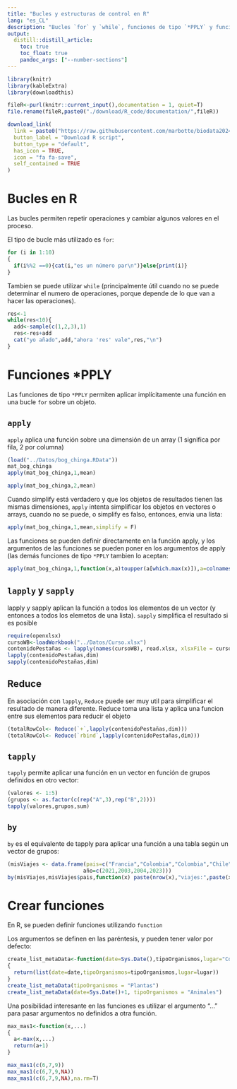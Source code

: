 ```yaml
---
title: "Bucles y estructuras de control en R"
lang: "es_CL"
description: "Bucles `for` y `while`, funciones de tipo `*PPLY` y funciones"
output:
  distill::distill_article:
    toc: true
    toc_float: true
    pandoc_args: ["--number-sections"]
---
```


```r
library(knitr)
library(kableExtra)
library(downloadthis)
```



```r
fileR<-purl(knitr::current_input(),documentation = 1, quiet=T)
file.rename(fileR,paste0("./download/R_code/documentation/",fileR))
```



```r
download_link(
  link = paste0("https://raw.githubusercontent.com/marbotte/biodata2024/master/download/R_code/documentation/",fileR),
  button_label = "Download R script",
  button_type = "default",
  has_icon = TRUE,
  icon = "fa fa-save",
  self_contained = TRUE
)  
```

# Bucles en R

Las bucles permiten repetir operaciones y cambiar algunos valores en el proceso.

El tipo de bucle más utilizado es `for`:

```r
for (i in 1:10)
{
  if(i%%2 ==0){cat(i,"es un número par\n")}else{print(i)}
}
```


Tambien se puede utilizar `while` (principalmente útil cuando no se puede determinar el numero de operaciones, porque depende de lo que van a hacer las operaciones).


```r
res<-1
while(res<10){
  add<-sample(c(1,2,3),1)
  res<-res+add
  cat("yo añado",add,"ahora 'res' vale",res,"\n")
}
```

# Funciones *PPLY

Las funciones de tipo `*PPLY` permiten aplicar implícitamente una función en una bucle `for` sobre un objeto.

## `apply`

`apply` aplica una función sobre una dimensión de un array (1 significa por fila, 2 por columna)


```r
(load("../Datos/bog_chinga.RData"))
mat_bog_chinga
apply(mat_bog_chinga,1,mean)
```

```r
apply(mat_bog_chinga,2,mean)
```

Cuando simplify está verdadero y que los objetos de resultados tienen las mismas dimensiones, `apply` intenta simplificar los objetos en vectores o arrays, cuando no se puede, o simplify es falso, entonces, envia una lista:

```r
apply(mat_bog_chinga,1,mean,simplify = F)
```

Las funciones se pueden definir directamente en la función apply, y los argumentos de las funciones se pueden poner en los argumentos de apply (las demás funciones de tipo `*PPLY` tambien lo aceptan:

```r
apply(mat_bog_chinga,1,function(x,a)toupper(a[which.max(x)]),a=colnames(mat_bog_chinga))
```

## `lapply` y `sapply`

lapply y sapply aplican la función a todos los elementos de un vector (y entonces a todos los elemetos de una lista).
`sapply` simplifica el resultado si es posible

```r
require(openxlsx)
cursoWB<-loadWorkbook("../Datos/Curso.xlsx")
contenidoPestañas <- lapply(names(cursoWB), read.xlsx, xlsxFile = cursoWB)
lapply(contenidoPestañas,dim)
sapply(contenidoPestañas,dim)

```

## Reduce

En asociación con `lapply`, `Reduce` puede ser muy util para simplificar el resultado de manera diferente.
Reduce toma una lista y aplica una funcion entre sus elementos para reducir el objeto

```r
(totalRowCol<- Reduce(`+`,lapply(contenidoPestañas,dim)))
(totalRowCol<- Reduce(`rbind`,lapply(contenidoPestañas,dim)))

```

## `tapply`

`tapply` permite aplicar una función en un vector en función de grupos definidos en otro vector:

```r
(valores <- 1:5)
(grupos <- as.factor(c(rep("A",3),rep("B",2))))
tapply(valores,grupos,sum)
```

## `by` 

`by` es el equivalente de tapply para aplicar una función a una tabla según un vector de grupos:

```r
(misViajes <- data.frame(pais=c("Francia","Colombia","Colombia","Chile"),
                        año=c(2021,2003,2004,2023)))
by(misViajes,misViajes$pais,function(x) paste(nrow(x),"viajes:",paste(x$año,sep="",collapse=", ")))
```

# Crear funciones


En R, se pueden definir funciones utilizando `function`

Los argumentos se definen en las paréntesis, y pueden tener valor por defecto:

```r
create_list_metaData<-function(date=Sys.Date(),tipoOrganismos,lugar="Concepción, Chile")
{
  return(list(date=date,tipoOrganismos=tipoOrganismos,lugar=lugar))
}
create_list_metaData(tipoOrganismos = "Plantas")
create_list_metaData(date=Sys.Date()+1, tipoOrganismos = "Animales")

```

Una posibilidad interesante en las funciones es utilizar el argumento "..." para pasar argumentos no definidos a otra función.

```r
max_mas1<-function(x,...)
{
  a<-max(x,...)
  return(a+1)
}

max_mas1(c(6,7,9))
max_mas1(c(6,7,9,NA))
max_mas1(c(6,7,9,NA),na.rm=T)


```

